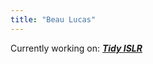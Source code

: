 ```yaml
---
title: "Beau Lucas"
---
```


Currently working on: ***[Tidy ISLR](beaulucas.github.io/tidy_islr)***
